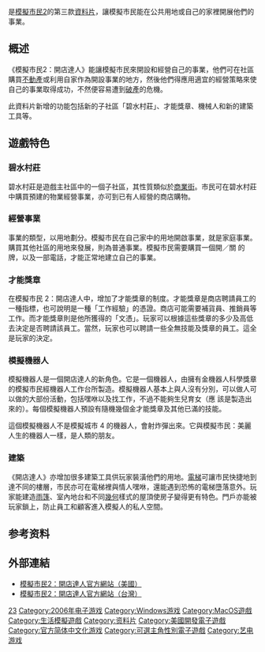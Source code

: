 {{noteTA
|T=zh-hans:模拟人生2：我要开店; zh-hant:模擬市民2：開店達人;
|G1=Sim
}}
{{Infobox VG
|title= 模擬市民2：開店達人
|english     = The Sims 2: Open for Business
| image = File:Openforbusiness2.jpg
| official    = {{vgr|CN|模拟人生2：我要开店|nocc=yes}}
|developer= [[Maxis|Maxis]]
|publisher= {{vgr|WW|[[美商藝電|美商藝電]]|CN|[[中视网元|中视网元]]}}
|designer= 查理·倫敦（Charles London）<br />亨特·豪（Hunter Howe）<br />艾米·凱森（Amy Kalson）<br />洛賓·亨尼克（Robin Hunicke）
|engine= 自研引擎
|genre= [[生活模拟游戏|生活模拟]]
|modes= [[单人电子游戏|单人]]
|platforms= {{spml|[[Microsoft_Windows|Microsoft Windows]]|[[Mac_OS_X|Mac OS X]]}}
|released= '''Microsoft Windows'''{{vgr|NA|2006年3月2日|EU|2006年3月3日|CN|2007年4月25日<ref>{{Cite web |url = http://games.sina.com.cn/j/n/2007-04-25/1153195785.shtml |title = 《模拟人生2：我要开店》简体中文版上市 |author =  |date = 2007-04-25 |publisher = 新浪 |language = zh-cn |accessdate = 2018-05-04 |archive-date = 2019-08-16 |archive-url = https://web.archive.org/web/20190816045930/http://games.sina.com.cn/j/n/2007-04-25/1153195785.shtml |dead-url = no }}</ref>}}'''Mac OS X'''{{vgr|NA|2006年9月4日}}
}}
{{vgname|模擬市民2：開店達人|en=The Sims 2: Open for Business|cn=模拟人生2：我要开店|tw=模擬市民2：開店達人}}是[[模擬市民2|模擬市民2]]的第三款[[資料片|資料片]]，讓模擬市民能在公共用地或自己的家裡開展他們的事業。
== 概述 ==
《模擬市民2：開店達人》能讓模擬市民來開設和經營自己的事業，他們可在社區購買[[不動產|不動產]]或利用自家作為開設事業的地方，然後他們得應用適宜的經營策略來使自己的事業取得成功，不然便容易遭到[[破產|破產]]的危機。

此資料片新增的功能包括新的子社區「碧水村莊」、才能獎章、機械人和新的建築工具等。

== 遊戲特色 ==
=== 碧水村莊 ===
碧水村莊是遊戲主社區中的一個子社區，其性質類似於[[商業街|商業街]]。市民可在碧水村莊中購買預建的物業經營事業，亦可到已有人經營的商店購物。
===經營事業===
事業的類型，以用地劃分。模擬市民在自己家中的用地開啟事業，就是家庭事業。購買其他社區的用地來發展，則為普通事業。模擬市民需要購買一個開／關 的牌，以及一部電話，才能正常地建立自己的事業。

===才能獎章===
在模擬市民 2：開店達人中，增加了才能獎章的制度。才能獎章是商店聘請員工的一種指標，也可說明是一種「工作經驗」的憑證。商店可能需要補貨員、推銷員等工作。而才能獎章則是他所獲得的「文憑」。玩家可以根據這些獎章的多少及高低去決定是否聘請該員工。當然，玩家也可以聘請一些全無技能及獎章的員工。這全是玩家的決定。

===模擬機器人===
模擬機器人是一個開店達人的新角色。它是一個機器人，由擁有金機器人科學獎章的模擬市民經機器人工作台所製造。模擬機器人基本上與人沒有分別，可以做人可以做的大部份活動，包括嘿咻以及找工作，不過不能夠生兒育女（應 該是製造出來的）。每個模擬機器人預設有隨機幾個金才能獎章及其他已滿的技能。

這個模擬機器人不是模擬城市 4 的機器人，會射炸彈出來。它與模擬市民：美麗人生的機器人一樣，是人類的朋友。

=== 建築 ===
《開店達人》亦增加很多建築工具供玩家裝潢他們的用地。[[升降機|電梯]]可讓市民快捷地到達不同的樓層，市民亦可在電梯裡與情人嘿咻，還能遇到恐怖的電梯墮落意外。玩家能建造[[雨篷|雨篷]]、室內地台和不同[[幾何|幾何]]樣式的屋頂使房子變得更有特色。門戶亦能被玩家鎖上，防止員工和顧客進入模擬人的私人空間。

== 参考资料 ==
{{reflist|2}}

== 外部連結 ==
* [https://web.archive.org/web/20070331233635/http://thesims2.ea.com/about/ep3_index.php 模擬市民2：開店達人官方網站（美國）] {{en}}
* [https://web.archive.org/web/20071011114103/http://thesims2.ea.com.tw/about/EP3.aspx 模擬市民2：開店達人官方網站（台灣）] {{zh-tw}}

{{The Sims series}}

{{DEFAULTSORT:Sims 2, Open for Business}}
[[Category:模拟人生系列|23]]
[[Category:2006年电子游戏|Category:2006年电子游戏]]
[[Category:Windows游戏|Category:Windows游戏]]
[[Category:MacOS遊戲|Category:MacOS遊戲]]
[[Category:生活模擬遊戲|Category:生活模擬遊戲]]
[[Category:资料片|Category:资料片]]
[[Category:美國開發電子遊戲|Category:美國開發電子遊戲]]
[[Category:官方简体中文化游戏|Category:官方简体中文化游戏]]
[[Category:可選主角性別電子遊戲|Category:可選主角性別電子遊戲]]
[[Category:艺电游戏|Category:艺电游戏]]